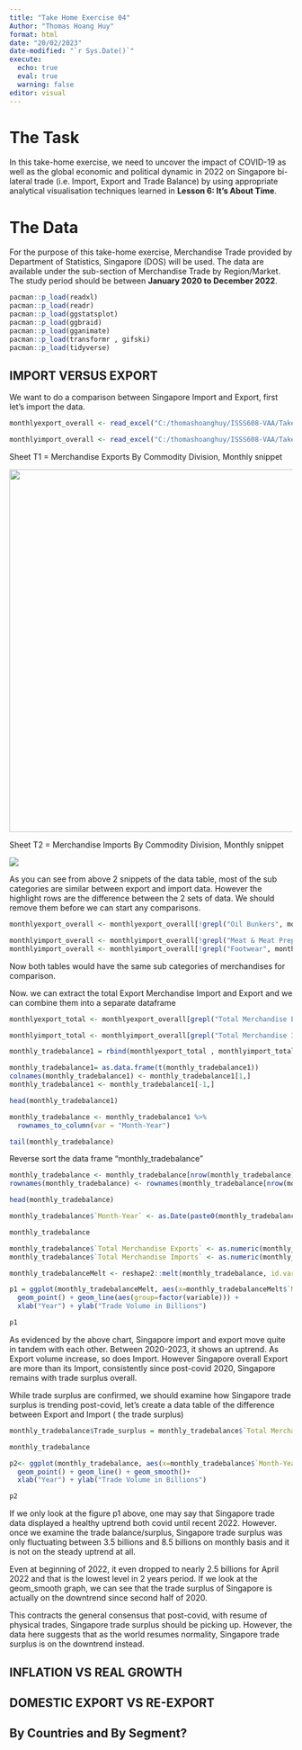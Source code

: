 ```yaml
---
title: "Take Home Exercise 04"
Author: "Thomas Hoang Huy"
format: html
date: "20/02/2023"
date-modified: "`r Sys.Date()`"
execute:
  echo: true
  eval: true
  warning: false
editor: visual 
---
```


# The Task

In this take-home exercise, we need to uncover the impact of COVID-19 as well as the global economic and political dynamic in 2022 on Singapore bi-lateral trade (i.e. Import, Export and Trade Balance) by using appropriate analytical visualisation techniques learned in **Lesson 6: It's About Time**.

# The Data

For the purpose of this take-home exercise, Merchandise Trade provided by Department of Statistics, Singapore (DOS) will be used. The data are available under the sub-section of Merchandise Trade by Region/Market. The study period should be between **January 2020 to December 2022**.

```r
pacman::p_load(readxl)
pacman::p_load(readr)
pacman::p_load(ggstatsplot)
pacman::p_load(ggbraid)
pacman::p_load(gganimate)
pacman::p_load(transformr , gifski)
pacman::p_load(tidyverse)
```

## IMPORT VERSUS EXPORT

We want to do a comparison between Singapore Import and Export, first let's import the data.

```r
monthlyexport_overall <- read_excel("C:/thomashoanghuy/ISSS608-VAA/TakehomeEx/data3/outputFile.xlsx", sheet = "T1")

monthlyimport_overall <- read_excel("C:/thomashoanghuy/ISSS608-VAA/TakehomeEx/data3/outputFile.xlsx", sheet = "T8")
```

Sheet T1 = Merchandise Exports By Commodity Division, Monthly snippet

![](images/monthlyexportt1.JPG){width="645"}

Sheet T2 = Merchandise Imports By Commodity Division, Monthly snippet

![](images/monthlyimportt8.JPG)

As you can see from above 2 snippets of the data table, most of the sub categories are similar between export and import data. However the highlight rows are the difference between the 2 sets of data. We should remove them before we can start any comparisons.

```r
monthlyexport_overall <- monthlyexport_overall[!grepl("Oil Bunkers", monthlyexport_overall$`Data Series`),]


```

```r

monthlyimport_overall <- monthlyimport_overall[!grepl("Meat & Meat Preparations", monthlyimport_overall$`Data Series`),]
monthlyimport_overall <- monthlyimport_overall[!grepl("Footwear", monthlyimport_overall$`Data Series`),]
```

Now both tables would have the same sub categories of merchandises for comparison.

Now. we can extract the total Export Merchandise Import and Export and we can combine them into a separate dataframe

```r
monthlyexport_total <- monthlyexport_overall[grepl("Total Merchandise Exports", monthlyexport_overall$`Data Series`),]
```

```r
monthlyimport_total <- monthlyimport_overall[grepl("Total Merchandise Imports", monthlyimport_overall$`Data Series`),]
```

```r
monthly_tradebalance1 = rbind(monthlyexport_total , monthlyimport_total)

monthly_tradebalance1= as.data.frame(t(monthly_tradebalance1)) 
colnames(monthly_tradebalance1) <- monthly_tradebalance1[1,]
monthly_tradebalance1 <- monthly_tradebalance1[-1,]

head(monthly_tradebalance1)
```

```r
monthly_tradebalance <- monthly_tradebalance1 %>% 
  rownames_to_column(var = "Month-Year")


```

```r
tail(monthly_tradebalance)
```

Reverse sort the data frame "monthly_tradebalance"

```r
monthly_tradebalance <- monthly_tradebalance[nrow(monthly_tradebalance):1, ]
rownames(monthly_tradebalance) <- rownames(monthly_tradebalance[nrow(monthly_tradebalance):1, ])

head(monthly_tradebalance)
```

```r
monthly_tradebalance$`Month-Year` <- as.Date(paste0(monthly_tradebalance$`Month-Year`, " 01"), format = "%Y %b %d")
```

```r
monthly_tradebalance
```

```r
monthly_tradebalance$`Total Merchandise Exports` <- as.numeric(monthly_tradebalance$`Total Merchandise Exports`)
monthly_tradebalance$`Total Merchandise Imports` <- as.numeric(monthly_tradebalance$`Total Merchandise Imports`)
```

```r
monthly_tradebalanceMelt <- reshape2::melt(monthly_tradebalance, id.var='Month-Year')
```

```r
p1 = ggplot(monthly_tradebalanceMelt, aes(x=monthly_tradebalanceMelt$`Month-Year` , y=value, col=variable, group = 1)) +
  geom_point() + geom_line(aes(group=factor(variable))) +
  xlab("Year") + ylab("Trade Volume in Billions")

p1
```

As evidenced by the above chart, Singapore import and export move quite in tandem with each other. Between 2020-2023, it shows an uptrend. As Export volume increase, so does Import. However Singapore overall Export are more than its Import, consistently since post-covid 2020, Singapore remains with trade surplus overall.

While trade surplus are confirmed, we should examine how Singapore trade surplus is trending post-covid, let's create a data table of the difference between Export and Import ( the trade surplus)

```r
monthly_tradebalance$Trade_surplus = monthly_tradebalance$`Total Merchandise Exports` - monthly_tradebalance$`Total Merchandise Imports`
```

```r
monthly_tradebalance
```

```r
p2<- ggplot(monthly_tradebalance, aes(x=monthly_tradebalance$`Month-Year` , y= monthly_tradebalance$Trade_surplus, group = 1)) +
  geom_point() + geom_line() + geom_smooth()+
  xlab("Year") + ylab("Trade Volume in Billions")

p2
```

If we only look at the figure p1 above, one may say that Singapore trade data displayed a healthy uptrend both covid until recent 2022. However. once we examine the trade balance/surplus, Singapore trade surplus was only fluctuating between 3.5 billions and 8.5 billions on monthly basis and it is not on the steady uptrend at all.

Even at beginning of 2022, it even dropped to nearly 2.5 billions for April 2022 and that is the lowest level in 2 years period. If we look at the geom_smooth graph, we can see that the trade surplus of Singapore is actually on the downtrend since second half of 2020.

This contracts the general consensus that post-covid, with resume of physical trades, Singapore trade surplus should be picking up. However, the data here suggests that as the world resumes normality, Singapore trade surplus is on the downtrend instead.

## INFLATION VS REAL GROWTH

## DOMESTIC EXPORT VS RE-EXPORT

## By Countries and By Segment?
